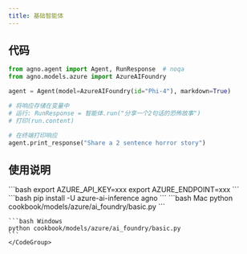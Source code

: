 ```yaml
---
title: 基础智能体
---
```

## 代码

```python cookbook/models/azure/ai_foundry/basic.py
from agno.agent import Agent, RunResponse  # noqa
from agno.models.azure import AzureAIFoundry

agent = Agent(model=AzureAIFoundry(id="Phi-4"), markdown=True)

# 将响应存储在变量中
# 运行: RunResponse = 智能体.run("分享一个2句话的恐怖故事")
# 打印(run.content)

# 在终端打印响应
agent.print_response("Share a 2 sentence horror story")
```

## 使用说明

<Steps>
  <Snippet file="create-venv-step.mdx" />

  <Step title="设置您的 API 密钥">
    ```bash
    export AZURE_API_KEY=xxx
    export AZURE_ENDPOINT=xxx
    ```
  </Step>

  <Step title="安装库">
    ```bash
    pip install -U azure-ai-inference agno
    ```
  </Step>

  <Step title="运行智能体">
    <CodeGroup>
    ```bash Mac
    python cookbook/models/azure/ai_foundry/basic.py
    ```

    ```bash Windows
    python cookbook/models/azure/ai_foundry/basic.py
    ```
    </CodeGroup>
  </Step>
</Steps>